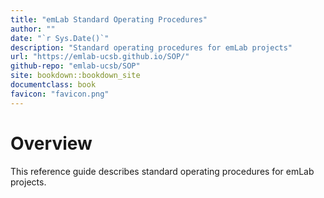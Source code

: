 ```yaml
---
title: "emLab Standard Operating Procedures"
author: ""
date: "`r Sys.Date()`"
description: "Standard operating procedures for emLab projects"
url: "https://emlab-ucsb.github.io/SOP/"
github-repo: "emlab-ucsb/SOP"
site: bookdown::bookdown_site
documentclass: book
favicon: "favicon.png"
---
```


# Overview {-}

This reference guide describes standard operating procedures for emLab projects.
